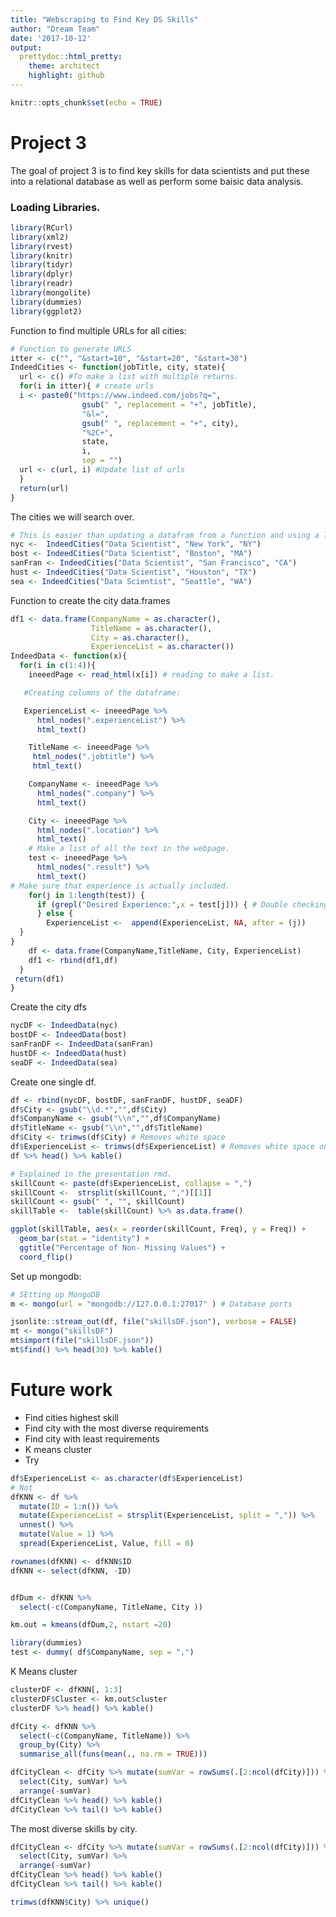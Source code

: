 ```yaml
---
title: "Webscraping to Find Key DS Skills"
author: "Dream Team"
date: '2017-10-12'
output:
  prettydoc::html_pretty:
    theme: architect
    highlight: github
---
```


```r
knitr::opts_chunk$set(echo = TRUE)
```

# Project 3

The goal of project 3 is to find key skills for data scientists and put these into a relational database as well as perform some baisic data analysis.

### Loading Libraries.

```r
library(RCurl)
library(xml2)
library(rvest)
library(knitr)
library(tidyr)
library(dplyr)
library(readr)
library(mongolite)
library(dummies)
library(ggplot2)
```

Function to find multiple URLs for all cities:

```r
# Function to generate URLS
itter <- c("", "&start=10", "&start=20", "&start=30")
IndeedCities <- function(jobTitle, city, state){
  url <- c() #To make a list with multiple returns.
  for(i in itter){ # create urls
  i <- paste0("https://www.indeed.com/jobs?q=",
                gsub(" ", replacement = "+", jobTitle),
                "&l=",
                gsub(" ", replacement = "+", city),
                "%2C+", 
                state, 
                i,
                sep = "")
  url <- c(url, i) #Update list of urls
  }
  return(url)
}
```

The cities we will search over. 
```r
# This is easier than updating a datafram from a function and using a loop. 
nyc <-  IndeedCities("Data Scientist", "New York", "NY")
bost <- IndeedCities("Data Scientist", "Boston", "MA")
sanFran <- IndeedCities("Data Scientist", "San Francisco", "CA")
hust <- IndeedCities("Data Scientist", "Houston", "TX")
sea <- IndeedCities("Data Scientist", "Seattle", "WA")
```


Function to create the city data.frames

```r
df1 <- data.frame(CompanyName = as.character(),
                  TitleName = as.character(),
                  City = as.character(),
                  ExperienceList = as.character())
IndeedData <- function(x){
  for(i in c(1:4)){
    ineeedPage <- read_html(x[i]) # reading to make a list.

   #Creating columns of the dataframe:

   ExperienceList <- ineeedPage %>%
      html_nodes(".experienceList") %>%
      html_text()

    TitleName <- ineeedPage %>%
     html_nodes(".jobtitle") %>%
     html_text()

    CompanyName <- ineeedPage %>%
      html_nodes(".company") %>%
      html_text()

    City <- ineeedPage %>%
      html_nodes(".location") %>%
      html_text()
    # Make a list of all the text in the webpage. 
    test <- ineeedPage %>%
      html_nodes(".result") %>%
      html_text()
# Make sure that experience is actually included.
    for(j in 1:length(test)) {
      if (grepl("Desired Experience:",x = test[j])) { # Double checking to make sure we don't skip NAs
      } else {
        ExperienceList <-  append(ExperienceList, NA, after = (j))
  }
}
    df <- data.frame(CompanyName,TitleName, City, ExperienceList)
    df1 <- rbind(df1,df)
  }
 return(df1)
}

```

Create the city dfs

```r
nycDF <- IndeedData(nyc) 
bostDF <- IndeedData(bost)
sanFranDF <- IndeedData(sanFran)
hustDF <- IndeedData(hust)
seaDF <- IndeedData(sea)
```

Create one single df.
```r
df <- rbind(nycDF, bostDF, sanFranDF, hustDF, seaDF)
df$City <- gsub("\\d.*","",df$City)
df$CompanyName <- gsub("\\n","",df$CompanyName)
df$TitleName <- gsub("\\n","",df$TitleName)
df$City <- trimws(df$City) # Removes white space
df$ExperienceList <- trimws(df$ExperienceList) # Removes white space on either end. 
df %>% head() %>% kable()
```



```r
# Explained in the presentation rmd.
skillCount <- paste(df$ExperienceList, collapse = ",") 
skillCount <-  strsplit(skillCount, ",")[[1]]
skillCount <- gsub(" ", "", skillCount)
skillTable <-  table(skillCount) %>% as.data.frame()
```

```r
ggplot(skillTable, aes(x = reorder(skillCount, Freq), y = Freq)) + 
  geom_bar(stat = "identity") +
  ggtitle("Percentage of Non- Missing Values") +
  coord_flip() 
```



Set up mongodb:

```r
# SEtting up MongoDB
m <- mongo(url = "mongodb://127.0.0.1:27017" ) # Database ports

jsonlite::stream_out(df, file("skillsDF.json"), verbose = FALSE)
mt <- mongo("skillsDF")
mt$import(file("skillsDF.json"))
mt$find() %>% head(30) %>% kable()

```


# Future work

* Find cities highest skill
* Find city with the most diverse requirements
* Find city with least requirements
* K means cluster
* Try 



```r
df$ExperienceList <- as.character(df$ExperienceList)
# Not
dfKNN <- df %>%
  mutate(ID = 1:n()) %>%
  mutate(ExperienceList = strsplit(ExperienceList, split = ",")) %>%
  unnest() %>%
  mutate(Value = 1) %>%
  spread(ExperienceList, Value, fill = 0) 
```


```r
rownames(dfKNN) <- dfKNN$ID
dfKNN <- select(dfKNN, -ID)


dfDum <- dfKNN %>%
  select(-c(CompanyName, TitleName, City ))

```



```r
km.out = kmeans(dfDum,2, nstart =20)
```



```r
library(dummies)
test <- dummy( df$CompanyName, sep = ",")
```


K Means cluster 
```r
clusterDF <- dfKNN[, 1:3]
clusterDF$Cluster <- km.out$cluster
clusterDF %>% head() %>% kable()
```


```r
dfCity <- dfKNN %>% 
  select(-c(CompanyName, TitleName)) %>% 
  group_by(City) %>% 
  summarise_all(funs(mean(., na.rm = TRUE)))

dfCityClean <- dfCity %>% mutate(sumVar = rowSums(.[2:ncol(dfCity)])) %>% 
  select(City, sumVar) %>% 
  arrange(-sumVar)
dfCityClean %>% head() %>% kable()
dfCityClean %>% tail() %>% kable()
```

The most diverse skills by city.
```r
dfCityClean <- dfCity %>% mutate(sumVar = rowSums(.[2:ncol(dfCity)])) %>% 
  select(City, sumVar) %>% 
  arrange(-sumVar)
dfCityClean %>% head() %>% kable()
dfCityClean %>% tail() %>% kable()
```

```r
trimws(dfKNN$City) %>% unique()
```

